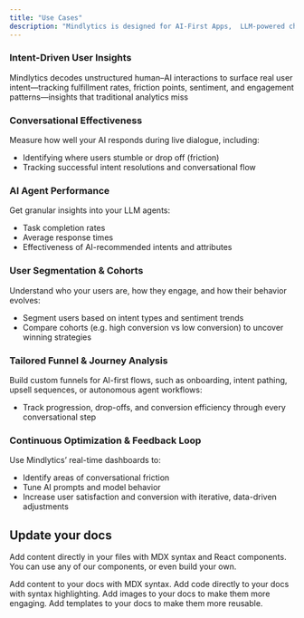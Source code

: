 ```yaml
---
title: "Use Cases"
description: "Mindlytics is designed for AI-First Apps,  LLM-powered chatbots and virtual assistants Autonomous agents and task-focused AI apps AI-driven customer support, sales agents, and personalization engines"
---
```


### **Intent-Driven User Insights**

Mindlytics decodes unstructured human–AI interactions to surface real user intent—tracking fulfillment rates, friction points, sentiment, and engagement patterns—insights that traditional analytics miss

### **Conversational Effectiveness**

Measure how well your AI responds during live dialogue, including:

- Identifying where users stumble or drop off (friction)
- Tracking successful intent resolutions and conversational flow

### **AI Agent Performance**

Get granular insights into your LLM agents:

- Task completion rates
- Average response times
- Effectiveness of AI-recommended intents and attributes

### **User Segmentation & Cohorts**

Understand who your users are, how they engage, and how their behavior evolves:

- Segment users based on intent types and sentiment trends
- Compare cohorts (e.g. high conversion vs low conversion) to uncover winning strategies

### **Tailored Funnel & Journey Analysis**

Build custom funnels for AI-first flows, such as onboarding, intent pathing, upsell sequences, or autonomous agent workflows:

- Track progression, drop-offs, and conversion efficiency through every conversational step

### **Continuous Optimization & Feedback Loop**

Use Mindlytics’ real-time dashboards to:

- Identify areas of conversational friction
- Tune AI prompts and model behavior
- Increase user satisfaction and conversion with iterative, data-driven adjustments

## Update your docs

Add content directly in your files with MDX syntax and React components. You can use any of our components, or even build your own.

<CardGroup cols={2}>
  <Card title="Add Content With MDX" icon="file" href="/essentials/markdown">
    Add content to your docs with MDX syntax.
  </Card>
  <Card title="Add Code Blocks" icon="square-code" href="/essentials/code">
    Add code directly to your docs with syntax highlighting.
  </Card>
  <Card title="Add Images" icon="image" href="/essentials/images">
    Add images to your docs to make them more engaging.
  </Card>
  <Card title="Add Custom Components" icon="puzzle-piece" href="/essentials/reusable-snippets">
    Add templates to your docs to make them more reusable.
  </Card>
</CardGroup>